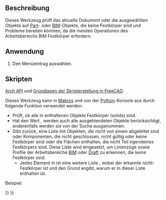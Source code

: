 <languages/>

{{Docnav/de
|[[Arch_MergeWalls/de|WändeZusammenführen]]
|[[Arch_ToggleIfcBrepFlag/de|IfcBrepKennzeichnungUmschalten]]
|[[BIM_Workbench/de|BIM]]
|IconL=Arch_MergeWalls.svg
|IconR=Arch_ToggleIfcBrepFlag.svg
|IconC=Workbench_BIM.svg
}}

{{GuiCommand/de
|Name=Arch Check
|Name/de=Arch Überprüfen
|MenuLocation=Utils → Check
|Workbenches=[[BIM_Workbench/de|BIM]]
|SeeAlso=[[Arch_CloseHoles/de|Arch LöcherSchließen]]
}}

<span id="Description"></span>
==Beschreibung==

Dieses Werkzeug prüft das aktuelle Dokument oder die ausgewählten Objekte auf [[Part_Workbench/de|Part]]- oder [[BIM_Workbench/de|BIM]]-Objekte, die keine Festkörper sind und Probleme bereiten könnten, da die meisten Operationen des Arbeitsbereichs BIM Festkörper erfordern.

<span id="Usage"></span>
==Anwendung==

# Den Menüeintrag {{MenuCommand|Utils → [[Image:Arch_Check.svg|16px]] Check}} auswählen.

<span id="Scripting"></span>
==Skripten==

{{Emphasis|Siehe auch:}} [[Arch_API/de|Arch API]] und [[FreeCAD_Scripting_Basics/de|Grundlagen der Skripterstellung in FreeCAD]].

Dieses Werkzeug kann in [[Macros/de|Makros]] und von der [[Python/de|Python]]-Konsole aus durch folgende Funktion verwendet werden:
{{Code|code=
list_bad = check(objectslist, includehidden=False)
}}

* Prüft, ob alle in {{incode|objectslist}} enthaltenen Objekte Festkörper (solids) sind.
* Hat {{incode|includehidden}} den Wert {{incode|True}}, werden auch alle ausgeblendeten Objekte berücksichtigt, anderenfalls werden sie von der Suche ausgenommen.
* Gibt {{incode|list_bad}} zurück, eine Liste mit Objekten, die nicht von einem {{incode|Part::Feature}} abgeleitet sind oder Komponenten, die nicht geschlossen, nicht gültig oder keine Festkörper sind oder die Flächen enthalten, die nicht Teil irgendeines Festkörpers sind. Diese Liste wird eingesetzt, um Linienzüge sowie Profile der Arbeitsbereiche [[BIM_Workbench/de|BIM]] oder [[Draft_Workbench/de|Draft]] zu erkennen, die keine Festkörper sind.
** Jedes Element in {{incode|list_bad}} ist eine weitere Liste {{incode|[object, message]}}, wobei {{incode|object}} der erkannte nicht-Festkörper ist und {{incode|message}} den Grund angibt, warum er in dieser Liste enthalten ist.

Beispiel:

{{Code|code=
import FreeCAD, Draft, Arch

p1 = FreeCAD.Vector(0, 0, 0)
p2 = FreeCAD.Vector(2000, 0, 0)
baseline = Draft.makeLine(p1, p2)
Wall1 = Arch.makeWall(baseline, length=None, width=150, height=2000)
FreeCAD.ActiveDocument.recompute()

Wall2 = Arch.makeWall(None, length=2000, width=200, height=1000)
FreeCAD.ActiveDocument.recompute()

Circle = Draft.makeCircle(450)
Wire = Draft.makeWire([FreeCAD.Vector(1000, 0, 0), FreeCAD.Vector(1500, 1000, 0), FreeCAD.Vector(2500, -1000, 0)])

list_bad = Arch.check([Wall1, Wall2, Circle, Wire], includehidden=True)
print(list_bad)
}}


{{Docnav/de
|[[Arch_MergeWalls/de|WändeZusammenführen]]
|[[Arch_ToggleIfcBrepFlag/de|IfcBrepKennzeichnungUmschalten]]
|[[BIM_Workbench/de|BIM]]
|IconL=Arch_MergeWalls.svg
|IconR=Arch_ToggleIfcBrepFlag.svg
|IconC=Workbench_BIM.svg
}}

{{BIM_Tools_navi{{#translation:}}}}
{{Userdocnavi{{#translation:}}}}